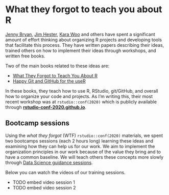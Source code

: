 # What they forgot to teach you about R

[Jenny Bryan](https://twitter.com/JennyBryan), [Jim Hester](https://twitter.com/jimhester_), [Kara Woo](https://twitter.com/kara_woo) and others have spent a significant amount of effort thinking about organizing R projects and developing tools that facilitate this process. They have written papers describing their ideas, trained others on how to implement their ideas through workshops, and written free books.

Two of the main books related to these ideas are:

* [What They Forgot to Teach You About R](https://rstats.wtf/)
* [Happy Git and GitHub for the useR](https://happygitwithr.com/)

In these books, they teach how to use R, RStudio, git/GitHub, and overall how to organize your code and projects. As I'm writing this, their most recent workshop was at `rstudio::conf(2020)` which is publicly available through [**rstudio-conf-2020.github.io**](https://rstudio-conf-2020.github.io/what-they-forgot/).

## Bootcamp sessions

Using the _what they forgot_ (WTF) `rstudio::conf(2020)` materials, we spent two bootcamps sessions (each 2 hours long) learning these ideas and examining how they can help us for our work. We aim to implement the organization principles in our work because of the value they bring and to have a common baseline. We will teach others these concepts more slowly through [Data Science guidance sessions](#data-science-guidance-sessions).

Below you can watch the videos of our training sessions.

* TODO embed video session 1
* TODO embed video session 2
